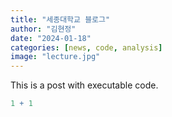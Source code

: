 ---
title: "세종대학교 블로그"
author: "김현정"
date: "2024-01-18"
categories: [news, code, analysis]
image: "lecture.jpg"
---

This is a post with executable code.

```{r}
1 + 1
```